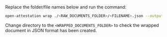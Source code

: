 <!--Content in this file is duplicated into multiple files. 
Search for <WrapSingleDocument /> in the IDE to locate all occurrences-->

Replace the folder/file names below and run the command: 

```sh
open-attestation wrap ./<RAW_DOCUMENTS_FOLDER>/<FILENAME>.json --output-dir <WRAPPED_DOCUMENTS_FOLDER> 
```

Change directory to the `<WRAPPED_DOCUMENTS_FOLDER>` to check the wrapped document in JSON format has been created.